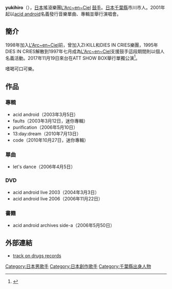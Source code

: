 {{lowercase|yukihiro}}
{{艺人
| 姓名 = yukihiro
| 类型 = 男歌手
| 图片 = 
| 图片尺寸 = 
| 图片简介 = 
| 本名 = 淡路幸宏
| 外文名 = あわじ ゆきひろ
| 外文 = ja
| 出生日期 = {{birth date and age|1968|11|24}}
| 职业 = [[鼓手|鼓手]]、[[歌手|歌手]]、[[作曲家|作曲家]]、[[作詞家|作詞家]]
| 出道地点 = {{JPN}}
| 音乐类型 = [[J-POP|J-POP]]
| 演奏乐器 = [[鼓|鼓]]、[[吉他|吉他]]、[[貝斯|貝斯]]
| 活跃年代 = 
| 唱片公司 = [[Ki/oon_Records|Ki/oon Records]]<br />[[track_on_drugs_records|track on drugs records]]
| 相关团体 = [[L'Arc~en~Ciel|L'Arc~en~Ciel]]
| 网站 =  {{URL|http://www.tracksondrugs.com/}}
}}
'''yukihiro'''（{{bd|1968年|11月24日}}），[[日本|日本]]搖滾樂團[[L'Arc~en~Ciel|L'Arc~en~Ciel]] [[鼓手|鼓手]]。[[日本|日本]][[千葉縣|千葉縣]]市川市人。2001年起以[[acid_android|acid android]]名義發行音樂單曲、專輯並舉行演唱會。

== 簡介 ==
1998年加入[[L'Arc~en~Ciel|L'Arc~en~Ciel]]前，曾加入ZI:KILL和DIES IN CRIES樂團，1995年DIES IN CRIES解散到1997年七月成為[[L'Arc~en~Ciel|L'Arc~en~Ciel]]支援鼓手這段期間則以個人名義活動。2017年11月19日來台在ATT SHOW BOX舉行單獨公演<ref>{{Cite web |url=https://memeon-music.com/2017/11/21/acid-android-livereport/ |title=ACID ANDROID席捲ATT 樂迷高唱生日快樂送yukihiro |access-date=2018-04-01 |archive-date=2021-04-23 |archive-url=https://web.archive.org/web/20210423082733/https://memeon-music.com/2017/11/21/acid-android-livereport/ }}</ref>。

嗜喝可口可樂。

== 作品 ==
{{main|彩虹樂團#作品列表|}}
=== 專輯 ===
* acid android（2003年3月5日）
* faults（2003年3月12日，迷你專輯）
* purification（2006年5月10日）
* 13:day:dream（2010年7月13日）
* code（2010年10月27日，迷你專輯）

=== 單曲 ===
* let's dance（2006年4月5日）
=== DVD ===
* acid android live 2003（2004年3月3日）
* acid android live 2006（2006年11月22日）
=== 書籍 ===
* acid android archives side-a（2006年5月50日）

== 外部連結 ==
*[http://www.tracksondrugs.com/ track on drugs records] {{Wayback|url=http://www.tracksondrugs.com/ |date=20220406222822 }}

{{L'Arc~en~Ciel}}

[[Category:日本男歌手|Category:日本男歌手]]
[[Category:日本創作歌手|Category:日本創作歌手]]
[[Category:千葉縣出身人物|Category:千葉縣出身人物]]